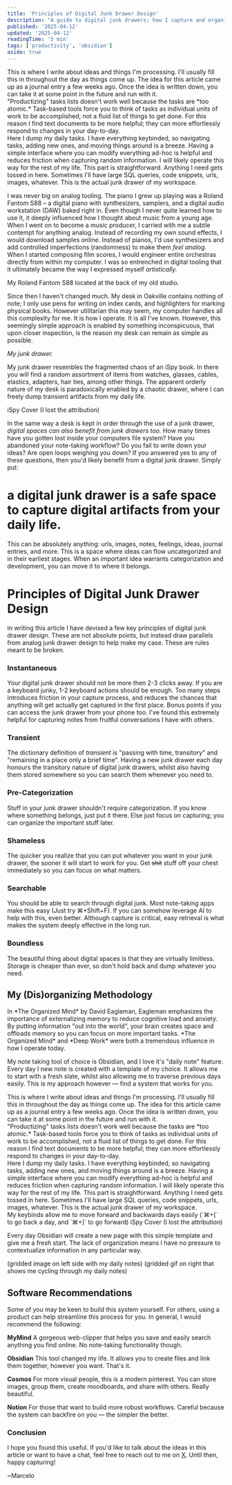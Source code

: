 ```yaml
---
title: 'Principles of Digital Junk Drawer Design'
description: "A guide to digital junk drawers; how I capture and organize digital artifacts from my daily life."
published: '2025-04-12'
updated: '2025-04-12'
readingTime: '5 min'
tags: ['productivity', 'obsidian']
aside: true
---
```



<Callout type="JOURNAL">
This is where I write about ideas and things I'm processing. I'll usually fill this in throughout the day as things come up. The idea for this article came up as a journal entry a few weeks ago. Once the idea is written down, you can take it at some point in the future and run with it.
</Callout>

 <Aside>
 "Productizing" tasks lists doesn't work well because the tasks are *too atomic.* Task-based tools force you to think of tasks as individual units of work to be accomplished, not a fluid list of things to get done. For this reason I find text documents to be more helpful; they can more effortlessly respond to changes in your day-to-day.
 </Aside>
 
<Callout type="TASKS">
Here I dump my daily tasks. I have everything keybinded, so navigating tasks, adding new ones, and moving things around is a breeze. Having a simple interface where you can modify everything ad-hoc is helpful and reduces friction when capturing random information. I will likely operate this way for the rest of my life.
</Callout>

<Callout type="QUICK NOTES">
This part is straightforward. Anything I need gets tossed in here. Sometimes I'll have large SQL queries, code snippets, urls, images, whatever. This is the actual junk drawer of my workspace.
</Callout>

I was never big on analog tooling. The piano I grew up playing was a Roland Fantom S88 – a digital piano with synthesizers, samplers, and a digital audio workstation (DAW) baked right in. Even though I never quite learned how to use it, it deeply influenced how I thought about music from a young age. When I went on to become a music producer, I carried with me a subtle contempt for anything analog. Instead of recording my own sound effects, I would download samples online. Instead of pianos, I'd use synthesizers and add controlled imperfections (randomness) to make them *feel analog*. When I started composing film scores, I would engineer entire orchestras directly from within my computer. I was so entrenched in digital tooling that it ultimately became the way I expressed myself *artistically.*

<NoteImage src={studio} alt="Studio" quality="max">
My Roland Fantom S88 located at the back of my old studio.
</NoteImage>

Since then I haven't changed much. My desk in Oakville contains nothing of note; I only use pens for writing on index cards, and highlighters for marking physical books. However utilitarian this may seem, my computer handles all this complexity for me. It is how I operate. It is all I've known. However, this seemingly simple approach is enabled by something inconspicuous, that upon closer inspection, is the reason my desk can remain as simple as possible.

*My junk drawer.*

My junk drawer resembles the fragmented chaos of an iSpy book. In there you will find a random assortment of items from watches, glasses, cables, elastics, adapters, hair ties, among other things. The apparent orderly nature of my desk is paradoxically enabled by a chaotic drawer, where I can freely dump transient artifacts from my daily life.

<NoteImage src={ispy} alt="iSpy Cover" quality="max">
iSpy Cover (I lost the attribution)
</NoteImage>

In the same way a desk is kept in order through the use of a junk drawer, *digital spaces can also benefit from junk drawers too.* How many times have you gotten lost inside your computers file system? Have you abandoned your note-taking workflow? Do you fail to write down your ideas? Are open loops weighing you down? If you answered yes to any of these questions, then you'd likely benefit from a digital junk drawer. Simply put:

# a digital junk drawer is a safe space to capture digital artifacts from your daily life.

This can be absolutely anything: urls, images, notes, feelings, ideas, journal entries, and more. This is a space where ideas can flow uncategorized and in their earliest stages. When an important idea warrants categorization and development, you can move it to where it belongs.

# Principles of Digital Junk Drawer Design

In writing this article I have devised a few key principles of digital junk drawer design. These are not absolute points, but instead draw parallels from analog junk drawer design to help make my case. These are rules meant to be broken.

### Instantaneous

Your digital junk drawer should not be more then 2-3 clicks away. If you are a keyboard junky, 1-2 keyboard actions should be enough. Too many steps introduces friction in your capture process, and reduces the chances that anything will get actually get captured in the first place. Bonus points if you can access the junk drawer from your phone too. I've found this extremely helpful for capturing notes from fruitful conversations I have with others.

### Transient

The dictionary definition of *transient* is "passing with time, transitory" and "remaining in a place only a brief time". Having a new junk drawer each day honours the transitory nature of digital junk drawers, whilst also having them stored somewhere so you can search them whenever you need to.

### Pre-Categorization

Stuff in your junk drawer shouldn't require categorization. If you know where something belongs, just put it there. Else just focus on capturing; you can organize the important stuff later.

### Shameless

The quicker you realize that you can put whatever you want in your junk drawer, the sooner it will start to work for you. Get ~~shit~~ stuff off your chest immediately so you can focus on what matters.

### Searchable

You should be able to search through digital junk. Most note-taking apps make this easy (Just try ⌘+Shift+F). If you can somehow leverage AI to help with this, even better. Although capture is critical, easy retrieval is what makes the system deeply effective in the long run.

### Boundless

The beautiful thing about digital spaces is that they are virtually limitless. Storage is cheaper than ever, so don't hold back and dump whatever you need.

## My (Dis)organizing Methodology

<Aside>
In *The Organized Mind* by David Eagleman, Eagleman emphasizes the importance of externalizing memory to reduce cognitive load and anxiety. By putting information "out into the world", your brain creates space and offloads memory so you can focus on more important tasks. *The Organized Mind* and *Deep Work* were both a tremendous influence in how I operate today.
</Aside>

My note taking tool of choice is Obsidian, and I love it's "daily note" feature. Every day I new note is created with a template of my choice. It allows me to start with a fresh slate, whilst also allowing me to traverse previous days easily. This is my approach however — find a system that works for you.

<Callout type="JOURNAL">
This is where I write about ideas and things I'm processing. I'll usually fill this in throughout the day as things come up. The idea for this article came up as a journal entry a few weeks ago. Once the idea is written down, you can take it at some point in the future and run with it.
</Callout>

 <Aside>
 "Productizing" tasks lists doesn't work well because the tasks are *too atomic.* Task-based tools force you to think of tasks as individual units of work to be accomplished, not a fluid list of things to get done. For this reason I find text documents to be more helpful; they can more effortlessly respond to changes in your day-to-day.
 </Aside>
 
<Callout type="TASKS">
Here I dump my daily tasks. I have everything keybinded, so navigating tasks, adding new ones, and moving things around is a breeze. Having a simple interface where you can modify everything ad-hoc is helpful and reduces friction when capturing random information. I will likely operate this way for the rest of my life.
</Callout>

<Callout type="QUICK NOTES">
This part is straightforward. Anything I need gets tossed in here. Sometimes I'll have large SQL queries, code snippets, urls, images, whatever. This is the actual junk drawer of my workspace.
</Callout>

<Aside>
My keybinds allow me to move forward and backwards days easily (`⌘+[` to go back a day, and `⌘+]` to go forward)
<NoteImage src={ispy} alt="iSpy Cover" quality="max">
iSpy Cover (I lost the attribution)
</NoteImage>
</Aside>

Every day Obsidian will create a new page with this simple template and give me a fresh start. The lack of organization means I have no pressure to contextualize information in any particular way. 

(gridded image on left side with my daily notes)
(gridded gif on right that shows me cycling through my daily notes)


## Software Recommendations

Some of you may be keen to build this system yourself. For others, using a product can help streamline this process for you. In general, I would recommend the following:

**MyMind**
A gorgeous web-clipper that helps you save and easily search anything you find online. No note-taking functionality though.

**Obsidian**
This tool changed my life. It allows you to create files and link them together, however you want. That's it.

**Cosmos**
For more visual people, this is a modern pinterest. You can store images, group them, create moodboards, and share with others. Really beautiful.

**Notion**
For those that want to build more robust workflows. Careful because the system can backfire on you — the simpler the better.

### Conclusion

I hope you found this useful. If you'd like to talk about the ideas in this article or want to have a chat, feel free to reach out to me on [X](https://x.com/marcelodotapp). Until then, happy capturing!

~Marcelo
